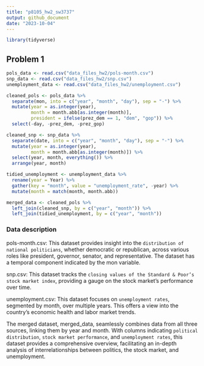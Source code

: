 ```yaml
---
title: "p8105_hw2_sw3737"
output: github_document
date: "2023-10-04"
---
```


```r
library(tidyverse)
```

## Problem 1

```r
pols_data <- read.csv("data_files_hw2/pols-month.csv")
snp_data <- read.csv("data_files_hw2/snp.csv")
unemployment_data <- read.csv("data_files_hw2/unemployment.csv")
```

```r
cleaned_pols <- pols_data %>%
  separate(mon, into = c("year", "month", "day"), sep = "-") %>%
  mutate(year = as.integer(year),
         month = month.abb[as.integer(month)],
         president = ifelse(prez_dem == 1, "dem", "gop")) %>%
  select(-day, -prez_dem, -prez_gop)
```

```r
cleaned_snp <- snp_data %>%
  separate(date, into = c("year", "month", "day"), sep = "-") %>%
  mutate(year = as.integer(year),
         month = month.abb[as.integer(month)]) %>%
  select(year, month, everything()) %>%
  arrange(year, month)
```

```r
tidied_unemployment <- unemployment_data %>%
  rename(year = Year) %>%
  gather(key = "month", value = "unemployment_rate", -year) %>%
  mutate(month = match(month, month.abb))
```

```r
merged_data <- cleaned_pols %>%
  left_join(cleaned_snp, by = c("year", "month")) %>%
  left_join(tidied_unemployment, by = c("year", "month"))
```

### Data description

pols-month.csv: This dataset provides insight into the `distribution of national politicians`, whether democratic or republican, across various roles like president, governor, senator, and representative. The dataset has a temporal component indicated by the mon variable.

snp.csv: This dataset tracks the `closing values of the Standard & Poor’s stock market index`, providing a gauge on the stock market's performance over time.

unemployment.csv: This dataset focuses on `unemployment rates`, segmented by month, over multiple years. This offers a view into the country's economic health and labor market trends.

The merged dataset, merged_data, seamlessly combines data from all three sources, linking them by year and month. With columns indicating `political distribution`, `stock market performance`, and `unemployment rates`, this dataset provides a comprehensive overview, facilitating an in-depth analysis of interrelationships between politics, the stock market, and unemployment.
